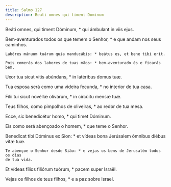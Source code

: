 ```yaml
---
title: Salmo 127
description: Beati omnes qui timent Dominum
---
```


<div class="side-by-side not-content">

Beáti omnes, qui timent Dóminum, * qui ámbulant in viis ejus.

  <span>
    Bem-aventurados todos os que temem o Senhor, * e que andam nos seus
    caminhos.

    Labóres mánuum tuárum quia manducábis: * beátus es, et bene tibi erit.

    Pois comerás dos labores de tuas mãos: * bem-aventurado és e ficarás bem.
  </span>

Uxor tua sicut vitis abúndans, * in latéribus domus tuæ.

  <span>
    Tua esposa será como uma videira fecunda, * no interior de tua casa.
  </span>

Fílii tui sicut novéllæ olivárum, * in circúitu mensæ tuæ.

Teus filhos, como pimpolhos de oliveiras, * ao redor de tua mesa.

Ecce, sic benedicétur homo, * qui timet Dóminum.

Eis como será abençoado o homem, * que teme o Senhor.

  <span>
    Benedícat tibi Dóminus ex Sion: * et vídeas bona Jerúsalem ómnibus diébus
    vitæ tuæ.

    Te abençoe o Senhor desde Sião: * e vejas os bens de Jerusalém todos os dias
    de tua vida.
  </span>

Et vídeas fílios filiórum tuórum, * pacem super Israël.

Vejas os filhos de teus filhos, * e a paz sobre Israel.

</div>
